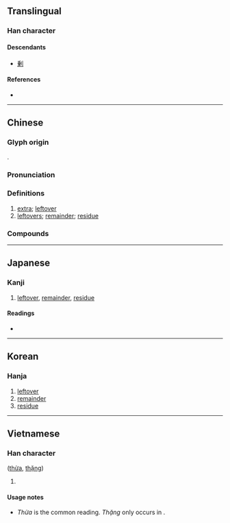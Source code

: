 {{also|剰|賸}}
{{character info/new}}
==Translingual==
{{ja-forms|[[剰]]|剩|剩}}

===Han character===
{{Han char|rn=18|rad=刀|as=10|sn=12|four=22900|canj=HPLN|ids=⿰乘刂}}

====Descendants====
* [[剰]]

====References====
* {{Han ref|kx=0142.040|dkj=02109|dj=0323.020|hdz=10350.100|uh=5269|ud=21097|bh=B3D1|bd=46033}}

----

==Chinese==
{{zh-forms|alt=剰,𪟏,𠟇,𠝍}}

===Glyph origin===
{{Han etym}}
{{Han compound|乘|刀|ls=psc|c1=p|c2=s}}.

===Pronunciation===
{{zh-pron
|m=shèng
|c=sing6,zing6
|h=pfs=chhûn
|md=
|mn=sēng/sīn/tw,xm,zz:chhun
|mn_note=sēng - literary; sīn - vernacular; chhun - 伸/偆 is used in the Mainland
|mn-t=sing7
|w=
|ma=y
|mc=y
|oc=y
|cat=a,n
}}

===Definitions===
{{zh-hanzi}}

# [[extra]]; [[leftover]]
# [[leftovers]]; [[remainder]]; [[residue]]

===Compounds===
{{zh-der|剩女|下剩|人口過剩|剩下|剩水殘山|剩磁|剩菜|剩頭兒|剩飯|剩餘|剩餘價值|剩魄殘魂|所剩無幾|武昌剩竹|殘山剩水|殘湯剩飯|殘羹剩飯|殘茶剩飯|過剩|餘膏剩馥}}

{{zh-cat|Beginning}}

----

==Japanese==
{{ja-kanji forms|剰|剩}}

===Kanji===
{{ja-kanji|grade=|rs=刀10|shin=剰}}

# [[leftover]], [[remainder]], [[residue]]

====Readings====
* {{ja-readings|on=[[じょう]] (jō)|kun=[[あまる]] (amaru), [[あまり]] (amari), [[あまつさえ]] (amatsusae)}}

----

==Korean==

===Hanja===
{{ko-hanja|hangeul=잉|rv=ing|mr=ing}}

# [[leftover]]
# [[remainder]]
# [[residue]]

----

==Vietnamese==

===Han character===
'''{{lang|vi|剩}}''' ([[thừa]], [[thặng]])

# {{rfdef|vi}}

====Usage notes====
* ''Thừa'' is the common reading. ''Thặng'' only occurs in {{m|vi|thặng dư}}.